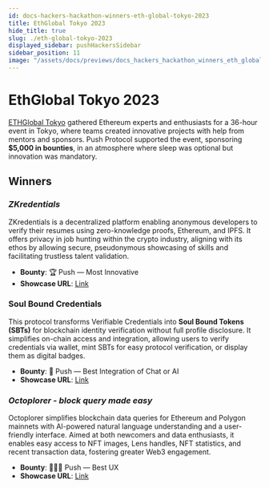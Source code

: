 ```yaml
---
id: docs-hackers-hackathon-winners-eth-global-tokyo-2023
title: EthGlobal Tokyo 2023
hide_title: true
slug: ./eth-global-tokyo-2023
displayed_sidebar: pushHackersSidebar
sidebar_position: 11
image: "/assets/docs/previews/docs_hackers_hackathon_winners_eth_global_tokyo_2023--ethglobal_tokyo_2023.png"
---
```


# EthGlobal Tokyo 2023

[ETHGlobal Tokyo](https://ethglobal.com/events/tokyo) gathered Ethereum experts and enthusiasts for a 36-hour event in Tokyo, where teams created innovative projects with help from mentors and sponsors. Push Protocol supported the event, sponsoring **$5,000 in bounties**, in an atmosphere where sleep was optional but innovation was mandatory.

## Winners

### _ZKredentials_

ZKredentials is a decentralized platform enabling anonymous developers to verify their resumes using zero-knowledge proofs, Ethereum, and IPFS. It offers privacy in job hunting within the crypto industry, aligning with its ethos by allowing secure, pseudonymous showcasing of skills and facilitating trustless talent validation.

- **Bounty**: 🏆 Push — Most Innovative
- **Showcase URL**: [Link](https://ethglobal.com/showcase/zkredentials-costv)

### Soul Bound Credentials

This protocol transforms Verifiable Credentials into **Soul Bound Tokens (SBTs)** for blockchain identity verification without full profile disclosure. It simplifies on-chain access and integration, allowing users to verify credentials via wallet, mint SBTs for easy protocol verification, or display them as digital badges.

- **Bounty**: 💬 Push — Best Integration of Chat or AI
- **Showcase URL**: [Link](https://ethglobal.com/showcase/soul-bound-credentials-nwovz)

### _Octoplorer - block query made easy_

Octoplorer simplifies blockchain data queries for Ethereum and Polygon mainnets with AI-powered natural language understanding and a user-friendly interface. Aimed at both newcomers and data enthusiasts, it enables easy access to NFT images, Lens handles, NFT statistics, and recent transaction data, fostering greater Web3 engagement.

- **Bounty**: 👩🏽‍💻 Push — Best UX
- **Showcase URL**: [Link](https://ethglobal.com/showcase/octoplorer-block-query-made-easy-pdgmt)
